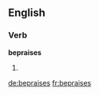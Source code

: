 
==English==

===Verb===
'''bepraises'''

# {{en-third-person singular of|bepraise}}

[[de:bepraises]]
[[fr:bepraises]]